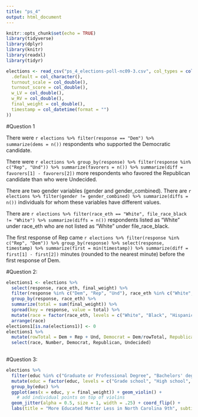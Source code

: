 ```yaml
---
title: "ps_4"
output: html_document
---
```


```r
knitr::opts_chunk$set(echo = TRUE)
library(tidyverse)
library(dplyr)
library(knitr)
library(readxl)
library(tidyr)

elections <- read_csv("ps_4_elections-poll-nc09-3.csv", col_types = cols(
  .default = col_character(),
  turnout_scale = col_double(),
  turnout_score = col_double(),
  w_LV = col_double(),
  w_RV = col_double(),
  final_weight = col_double(),
  timestamp = col_datetime(format = "")
))
```
#Question 1

There were `r elections %>% filter(response == "Dem") %>% summarize(dems = n())` respondents who supported the Democratic candidate.

There were `r elections %>% group_by(response) %>% filter(response %in% c("Rep", "Und")) %>% summarize(favorers = n()) %>% summarize(diff = favorers[1] - favorers[2])` more respondents who favored the Republican candidate than who were Undecided.

There are two gender variables (gender and gender_combined). There are `r elections %>% filter(gender != gender_combined) %>% summarize(diffs = n())` individuals for whom these variables have different values.

There are `r elections %>% filter(race_eth == "White", file_race_black != "White") %>% summarize(diffs = n())` respondents listed as “White” under race_eth who are not listed as “White” under file_race_black.

The first response of Rep came `r elections %>% filter(response %in% c("Rep", "Dem")) %>% group_by(response) %>% select(response, timestamp) %>% summarize(first = min(timestamp)) %>% summarize(diff = first[1] - first[2])` minutes (rounded to the nearest minute) before the first response of Dem.

#Question 2: 

```r
elections1 <- elections %>% 
  select(response, race_eth, final_weight) %>%
  filter(response %in% c("Dem", "Rep", "Und"), race_eth %in% c("White", "Black", "Hispanic", "Asian", "Other")) %>% 
  group_by(response, race_eth) %>%
  summarize(total = sum(final_weight)) %>%
  spread(key = response, value = total) %>% 
  mutate(race = factor(race_eth, levels = c("White", "Black", "Hispanic", "Asian", "Other"))) %>%
  arrange(race)
elections1[is.na(elections1)] <- 0
elections1 %>%
  mutate(rowTotal = Dem + Rep + Und, Democrat = Dem/rowTotal, Republican = Rep/rowTotal, Undecided = Und/rowTotal, Number = rowTotal) %>%
  select(race, Number, Democrat, Republican, Undecided) 
 
```

#Question 3:

```r
elections %>%
  filter(educ %in% c("Graduate or Professional Degree", "Bachelors' degree", "Some college or trade school", "High school", "Grade school")) %>%
  mutate(educ = factor(educ, levels = c("Grade school", "High school", "Some college or trade school",   "Bachelors' degree", "Graduate or Professional Degree"))) %>%
  group_by(educ) %>% 
  ggplot(aes(x = educ, y = final_weight)) + geom_violin() +
    # add individual points on top of violins
  geom_jitter(alpha = 0.5, size = 1, width = .25) + coord_flip() +
  labs(title = "More Educated Matter Less in North Carolina 9th", subtitle = "Poll gives more weight to people who are less likely to participate in polls", y = "Weight Given to Respondent in Calculating Poll Results", x = element_blank(), caption = "New York Times Upshot/Siena College 2018 live polls")


```

